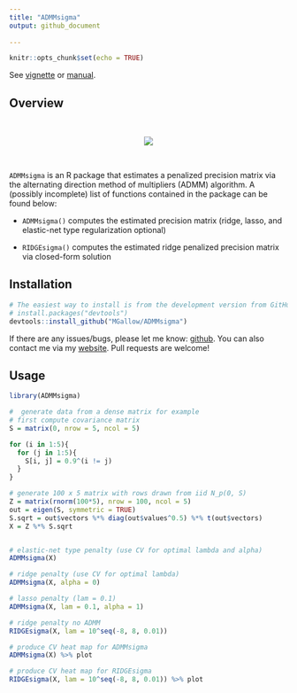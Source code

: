 ```yaml
---
title: "ADMMsigma"
output: github_document
  
---
```


```r
knitr::opts_chunk$set(echo = TRUE)
```


See [vignette](https://mgallow.github.io/ADMMsigma/) or [manual](https://github.com/MGallow/ADMMsigma/blob/master/ADMMsigma.pdf).

## Overview

<br>\vspace{0.5cm}

<p align="center">
  <img src="lik.gif">
</p>

<br>\vspace{0.5cm}

`ADMMsigma` is an R package that estimates a penalized precision matrix via the alternating direction method of multipliers (ADMM) algorithm. A (possibly incomplete) list of functions contained in the package can be found below:

* `ADMMsigma()` computes the estimated precision matrix (ridge, lasso, and elastic-net type regularization optional)

* `RIDGEsigma()` computes the estimated ridge penalized precision matrix via closed-form solution


## Installation

```r
# The easiest way to install is from the development version from GitHub:
# install.packages("devtools")
devtools::install_github("MGallow/ADMMsigma")
```

If there are any issues/bugs, please let me know: [github](https://github.com/MGallow/ADMMsigma/issues). You can also contact me via my [website](http://users.stat.umn.edu/~gall0441/). Pull requests are welcome!

## Usage

```r
library(ADMMsigma)

#  generate data from a dense matrix for example
# first compute covariance matrix
S = matrix(0, nrow = 5, ncol = 5)

for (i in 1:5){
  for (j in 1:5){
    S[i, j] = 0.9^(i != j)
  }
}

# generate 100 x 5 matrix with rows drawn from iid N_p(0, S)
Z = matrix(rnorm(100*5), nrow = 100, ncol = 5)
out = eigen(S, symmetric = TRUE)
S.sqrt = out$vectors %*% diag(out$values^0.5) %*% t(out$vectors)
X = Z %*% S.sqrt


# elastic-net type penalty (use CV for optimal lambda and alpha)
ADMMsigma(X)

# ridge penalty (use CV for optimal lambda)
ADMMsigma(X, alpha = 0)

# lasso penalty (lam = 0.1)
ADMMsigma(X, lam = 0.1, alpha = 1)

# ridge penalty no ADMM
RIDGEsigma(X, lam = 10^seq(-8, 8, 0.01))

# produce CV heat map for ADMMsigma
ADMMsigma(X) %>% plot

# produce CV heat map for RIDGEsigma
RIDGEsigma(X, lam = 10^seq(-8, 8, 0.01)) %>% plot

```
